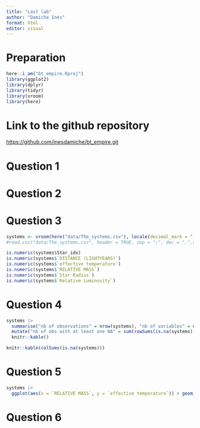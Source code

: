 ```yaml
---
title: "Last lab"
author: "Damiche Inès"
format: html
editor: visual
---
```


# Preparation

```r
here::i_am("bt_empire.Rproj")
library(ggplot2)
library(dplyr)
library(tidyr)
library(vroom)
library(here)
```

# Link to the github repository 

<https://github.com/inesdamiche/bt_empire.git>

# Question 1

# Question 2

# Question 3 

```r
systems <- vroom(here("data/The_systems.csv"), locale(decimal_mark = ","))
#read.csv("data/The_systems.csv", header = TRUE, sep = ";", dec = ",",stringsAsFactors = FALSE)

is.numeric(systems$Star_idx)
is.numeric(systems$`DISTANCE (LIGHTYEARS)`)
is.numeric(systems$`effective temperature`)
is.numeric(systems$`RELATIVE MASS`)
is.numeric(systems$`Star Radius`)
is.numeric(systems$`Relative Luminosity`)
```

# Question 4 

```r
systems |> 
  summarise("nb of observations" = nrow(systems), "nb of variables" = ncol(systems))|>
  mutate("nb of obs with at least one NA" = sum(rowSums(is.na(systems)) > 0))|>
  knitr::kable()

knitr::kable(colSums(is.na(systems)))

```

# Question 5 

```r
systems |>
  ggplot(aes(x = `RELATIVE MASS`, y = `effective temperature`)) + geom_point(alpha = 0.1)
```

# Question 6 
```r

```













